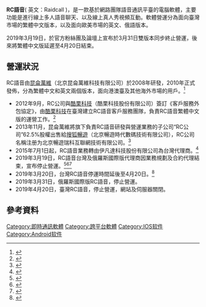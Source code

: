 {{TA|G1=IT}}
{{Infobox software
| name = RC語音
| name_en = RaidCall
| logo = [[File:Raidcall_tw.jpg|150px]]
| logo alt = 
| screenshot = 
| developer = 北京昆侖萬維科技有限公司
| company_slogan = RC語音 最小最快最清晰
| released = {{Start date and age|2010|08|df=yes}}<ref name=autogenerated1>{{cite web|url=http://forum.raidcall.com.tw/forum.php?mod=viewthread&tid=10|title=[公告]RC 語音台灣專版上線公告|website=RC語音|accessdate=2010-08-13|archive-url=https://web.archive.org/web/20180411111457/http://forum.raidcall.com.tw/forum.php?mod=viewthread&tid=10|archive-date=2018-04-11|dead-url=yes}}</ref>
| language = [[正體中文|正體中文]]、[[简体中文|简体中文]]、[[英文|英文]]、[[俄語|俄語]]
| genre = [[網際協議通話技術|網際協議通話技術]]<br>[[即時通訊|即時通訊]]<br>[[社群媒體|社群媒體]]
| platform = * [[Windows_XP|Windows XP]]或以上
* [[Android|Android]] 4.1以上
* [[iOS|iOS]] 8或以上
* [[Mac_OSX|Mac OSX]] 10.4以上（1.4版後停止開發）<ref>僅供國際版使用，但可利用修改[[host檔|host檔]]來切換至中文伺服器。</ref>
| license = [[免费軟體|免费軟體]]、[[非自由軟體|非自由軟體]]
| website = {{URL|http://www.raidcall.com.tw/}}<small> [臺灣版]</small><br>{{URL|http://www.raidcall.com.ru/}}<small> [國際版]</small>
}}
'''RC語音'''( 英文：Raidcall )，是一款基於網路團隊語音通訊平臺的電腦軟體，主要功能是進行線上多人語音聊天、以及線上真人秀視頻互動。軟體營運分為面向臺灣市場的繁體中文版本，以及面向歐美市場的英文、俄語版本。

2019年3月19日，於官方粉絲團及論壇上宣布於3月31日雙版本同步終止營運，後來將繁體中文版延遲至4月20日結束。

== 營運狀況 ==
RC語音由[[昆侖萬維|昆侖萬維]]（北京昆侖萬維科技有限公司）於2008年研發，2010年正式發佈，分為繁體中文和英文兩個版本，面向港澳臺及其他海外市場的用戶。<ref>{{cite web |url=http://finance.sina.com.cn/stock/t/20150112/103621275892.shtml |title=昆侖萬維:RC語音仍處於使用者積累階段 |website=新浪財經 |accessdate=2015-01-12 |archive-date=2018-04-08 |archive-url=https://web.archive.org/web/20180408205843/http://finance.sina.com.cn/stock/t/20150112/103621275892.shtml |dead-url=no }}</ref>

* 2012年9月，RC公司與[[酷栗科技|酷栗科技]]（酷栗科技股份有限公司）簽訂《客戶服務外包協定》，由[[酷栗科技|酷栗科技]]在臺灣建立RC語音客戶服務團隊，負責RC語音繁體中文版的運營工作。<ref>{{cite web|url=http://data.eastmoney.com/Notice/20150106/2Wvl2VTb6geJAx.html|title=昆侖萬維:北京市海潤律師事務所關於公司首次公開發行股票並在創業板上市的法律意見及律師工作報告|website=東方財富網|accessdate=2015-01-06|archive-date=2015-12-22|archive-url=https://web.archive.org/web/20151222085538/http://data.eastmoney.com/Notice/20150106/2Wvl2VTb6geJAx.html|dead-url=no}}</ref>
* 2013年11月，昆侖萬維將旗下負責RC語音研發與營運業務的子公司“RC公司”62.5%股權出售給[[搜狐暢遊|搜狐暢遊]]（北京暢遊時代數碼技術有限公司），RC公司名稱注册为北京暢遊瑞科互聯網技術有限公司。<ref>{{cite web |url=http://www.changyou.com/allnews/list/news/year2013/20131121/73256.shtml |title=暢遊和昆侖萬維聯手發展RC語音業務 |website=暢遊 |accessdate=2015-01-06 |archive-date=2015-05-12 |archive-url=https://web.archive.org/web/20150512131738/http://www.changyou.com/allnews/list/news/year2013/20131121/73256.shtml |dead-url=no }}</ref>
* 2015年7月1日起，RC語音業務轉由伊凡達科技股份有限公司為台灣代理商。<ref>{{cite web |url=http://forum.raidcall.com.tw/forum.php?mod=viewthread&tid=61098 |title=[公告]【6/15】RC語音平臺表演者簽約關係調轉通知 |website=RC語音 |accessdate=2015-06-15 |archive-url=https://web.archive.org/web/20151222131547/http://forum.raidcall.com.tw/forum.php?mod=viewthread&tid=61098 |archive-date=2015-12-22 |dead-url=yes }}</ref>
* 2019年3月19日，RC語音台灣及俄羅斯國際版代理商因業務規劃及合約代理結束，宣布停止營運。<ref>{{Cite web|title=停運公告 - 最新公告 - RC語音 - Powered by Discuz!|url=https://forum.raidcall.com.tw/forum.php?mod=viewthread&tid=71973|work=forum.raidcall.com.tw|accessdate=2019-03-19}}{{Dead link|date=2019年11月 |bot=InternetArchiveBot |fix-attempted=yes }}</ref><ref>{{Cite web|title=RC語音停運公告|url=https://www.facebook.com/raidcalltw/photos/a.197099890347552/2227209494003238|work=RC語音 台灣代理粉絲團|accessdate=2019-03-19}}</ref><ref>{{Cite web|title=RaidCall 國際版停運公告|url=https://m.vk.com/wall-55145283_152327|work=vk.com|accessdate=2019-03-20|author=|date=|publisher=}}</ref>
* 2019年3月20日，台灣RC語音停運時間延後至4月20日。<ref>{{Cite web|title=RaidCall 臺灣延後停運公告|url=https://www.facebook.com/raidcalltw/photos/a.197099890347552/2228967473827440/?type=3&theater|work=facebook.com|accessdate=2019-03-20|author=|date=|publisher=}}</ref>
* 2019年3月31日，俄羅斯國際版RC語音，停止營運。
* 2019年4月20日，臺灣RC語音，停止營運，網站及伺服器關閉。

== 參考資料 ==
<references/>

[[Category:即時通訊軟體|Category:即時通訊軟體]]
[[Category:跨平台軟體|Category:跨平台軟體]]
[[Category:IOS软件|Category:IOS软件]]
[[Category:Android软件|Category:Android软件]]